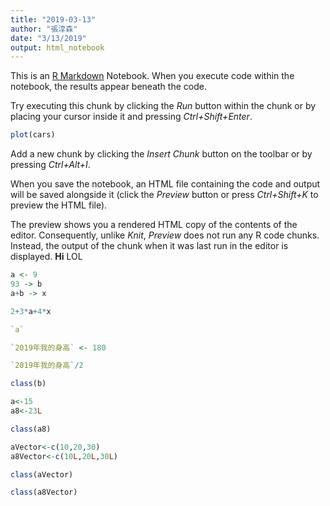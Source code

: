 ```yaml
---
title: "2019-03-13"
author: "張淳森"
date: "3/13/2019"
output: html_notebook
---
```


This is an [R Markdown](http://rmarkdown.rstudio.com) Notebook. When you execute code within the notebook, the results appear beneath the code. 

Try executing this chunk by clicking the *Run* button within the chunk or by placing your cursor inside it and pressing *Ctrl+Shift+Enter*. 

```r
plot(cars)
```

Add a new chunk by clicking the *Insert Chunk* button on the toolbar or by pressing *Ctrl+Alt+I*.

When you save the notebook, an HTML file containing the code and output will be saved alongside it (click the *Preview* button or press *Ctrl+Shift+K* to preview the HTML file).

The preview shows you a rendered HTML copy of the contents of the editor. Consequently, unlike *Knit*, *Preview* does not run any R code chunks. Instead, the output of the chunk when it was last run in the editor is displayed.
**Hi**
LOL

```r
a <- 9
93 -> b
a+b -> x
```

```r
2+3*a+4*x
```

```r
`a`
```

```r
`2019年我的身高` <- 180
```

```r
`2019年我的身高`/2
```

```r
class(b)
```

```r
a<-15
a8<-23L
```

```r
class(a8)
```

```r
aVector<-c(10,20,30)
a8Vector<-c(10L,20L,30L)
```

```r
class(aVector)
```

```r
class(a8Vector)
```


